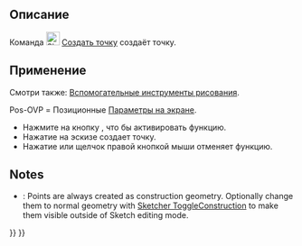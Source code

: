 <languages/>

{{Docnav/ru
|[[Sketcher_StopOperation/ru|Остановить операцию]]
|[[Sketcher_CreatePolyline/ru|Линия по точкам]]
|[[Sketcher_Workbench/ru|Скетчер]]
|IconL=Sketcher_StopOperation.svg
|IconR=Sketcher_CreatePolyline.svg
|IconC=Workbench_Sketcher.svg
}}

{{GuiCommand/ru
|Name=Sketcher CreatePoint
|Name/ru=Создать точку
|MenuLocation=Эскиз → Геометрия эскиза → Создать точку
|Workbenches=[[Sketcher_Workbench/ru|Скетчер]]
|Shortcut={{KEY|G}} {{KEY|Y}}
}}

<span id="Description"></span>
== Описание ==

Команда [[Image:Sketcher_CreatePoint.svg|24px]] [[Sketcher_CreatePoint/ru|Создать точку]] создаёт точку.

<span id="Usage"></span>
== Применение ==

Смотри также: [[Sketcher_Workbench/ru#Drawing_aids|Вспомогательные инструменты рисования]].

Pos-OVP = Позиционные [[Sketcher_Preferences/ru#General|Параметры на экране]]. {{Version/ru|1.0}}

<div class="mw-translate-fuzzy">
* Нажмите на кнопку {{Button|[[Image:Sketcher_CreatePoint.svg|24px]] Создать точку}}, что бы активировать функцию. 
* Нажатие на эскизе создает точку.
* Нажатие {{KEY|Esc}} или щелчок правой кнопкой мыши отменяет функцию.
</div>

==Notes==

* {{VersionMinus|0.21}}: Points are always created as construction geometry. Optionally change them to normal geometry with [[Sketcher_ToggleConstruction|Sketcher ToggleConstruction]] to make them visible outside of Sketch editing mode.


{{Docnav/ru
|[[Sketcher_StopOperation/ru|Остановить операцию]]
|[[Sketcher_CreatePolyline/ru|Линия по точкам]]
|[[Sketcher_Workbench/ru|Скетчер]]
|IconL=Sketcher_StopOperation.svg
|IconR=Sketcher_CreatePolyline.svg
|IconC=Workbench_Sketcher.svg
}}

{{Sketcher_Tools_navi{{#translation:}}}}
{{Userdocnavi{{#translation:}}}}